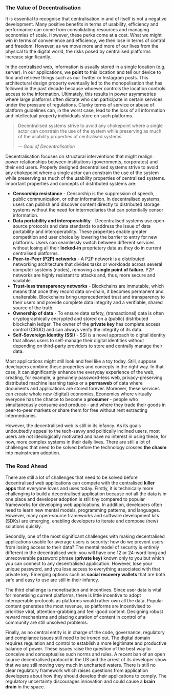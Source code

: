 
<TableOfContentSection chapter="chapter-02" topic="The Value of Decentralisation">

### The Value of Decentralisation

It is essential to recognise that centralisation in and of itself is not a negative development. Many positive benefits in terms of usability, efficiency and performance can come from consolidating resources and managing economies of scale. However, these perks come at a cost. What we might win in terms of convenience and efficiency, we then lose in terms of control and freedom. However, as we move more and more of our lives from the physical to the digital world, the risks posed by centralised platforms increase significantly.

In the centralised web, information is usually stored in a single location (e.g. server). In our applications, we **point** to this location and tell our device to find and retrieve things such as our Twitter or Instagram posts. This architectural design property eventually led to the monopolisation that has followed in the past decade because whoever controls the location controls access to the information. Ultimately, this results in power asymmetries where large platforms often dictate who can participate in certain services under the pressure of regulations. Clunky terms of service or abuse of platform guidelines can, in the worst case, lead to the loss of all information and intellectual property individuals store on such platforms.

> Decentralised systems strive to avoid any chokepoint where a single actor can constrain the use of the system while preserving as much of the usability properties of centralised systems.
>
> <cite>-- Goal of Decentralisation</cite>

Decentralisation focuses on structural interventions that might realign power relationships between institutions (governments, corporates) and their end users. Properly designed decentralised systems strive to avoid any chokepoint where a single actor can constrain the use of the system while preserving as much of the usability properties of centralised systems. Important properties and concepts of distributed systems are:

- **Censorship resistance** - Censorship is the suppression of speech, public communication, or other information. In decentralised systems, users can publish and discover content directly to distributed storage systems without the need for intermediaries that can potentially censor information.
- **Data portability and interoperability** - Decentralised systems use open-source protocols and data standards to address the issue of data portability and interoperability. These properties enable greater competition and user choice by lowering the barrier to entry for new platforms. Users can seamlessly switch between different services without losing all their **locked-in** proprietary data as they do in current centralised platforms.
- **Peer-to-Peer (P2P) networks** - A P2P network is a distributed networking architecture that divides tasks or workloads across several computer systems (nodes), removing a **single point of failure**. P2P networks are highly resistant to attacks and, thus, more secure and scalable.
- **Trust-less transparency networks** - Blockchains are immutable, which means that once they record data on-chain, it becomes permanent and unalterable. Blockchains bring unprecedented trust and transparency to their users and provide complete data integrity and a verifiable, shared source of the truth.
- **Ownership of data** - To ensure data safety, (transactional) data is often cryptographically encrypted and stored on a (public) distributed blockchain ledger. The owner of the **private key** has complete access control (CRUD) and can always verify the integrity of its data.
- **Self-Sovereign Identity (SSI)** - SSI is a novel approach to digital identity that allows users to self-manage their digital identities without depending on third-party providers to store and centrally manage their data.

Most applications might still look and feel like a toy today. Still, suppose developers combine these properties and concepts in the right way. In that case, it can significantly enhance the everyday experience of the web, creating, for example, a genuinely password-less web, privacy-preserving distributed machine learning tasks or a **permaweb** of data where documents and applications are stored forever. Moreover, these services can create whole new (digital) economies. Economies where virtually everyone has the chance to become a **prosumer** - people who simultaneously consume and produce - and where they trade their goods in peer-to-peer markets or share them for free without rent extracting intermediaries.

However, the decentralised web is still in its infancy. As its goals undoubtedly appeal to the tech-savvy and politically inclined users, most users are not ideologically motivated and have no interest in using these, for now, more complex systems in their daily lives. There are still a lot of challenges that need to be solved before the technology crosses **the chasm** into mainstream adoption.

</TableOfContentSection>

<TableOfContentSection chapter="chapter-02" topic="The Road Ahead">

### The Road Ahead

There are still a lot of challenges that need to be solved before decentralised web applications can compete with the centralised **killer apps** that everyone loves and uses today. Firstly, it is technically more challenging to build a decentralised application because not all the data is in one place and developer adoption is still tiny compared to popular frameworks for developing web applications. In addition, developers often need to learn new mental models, programming patterns, and languages. However, many open-source frameworks and software development kits (SDKs) are emerging, enabling developers to iterate and compose (new) solutions quickly.

Secondly, one of the most significant challenges with making decentralised applications usable for average users is security: how do we prevent users from losing access to their data? The mental model of security is entirely different in the decentralised web: you will have one 12 or 24-word long and unrecoverable password phrase (**private key)** known only to you but which you can connect to any decentralised application. However, lose your unique password, and you lose access to everything associated with that private key. Emerging options such as **social recovery wallets** that are both safe and easy to use are still in their infancy.

The third challenge is monetisation and incentives. Since user data is vital for monetising current platforms, there is little incentive to adopt interoperable protocols as platforms would rather own all the data. Popular content generates the most revenue, so platforms are incentivised to prioritise viral, attention-grabbing and feel-good content. Designing robust reward mechanisms and placing curation of content in control of a community are still unsolved problems.

Finally, as no central entity is in charge of the code, governance, regulatory and compliance issues still need to be ironed out. The digital domain requires regulation and control to establish a more legitimate and productive balance of power. These issues raise the question of the best way to conceive and conceptualise such norms and rules. A recent ban of an open source decentralised protocol in the US and the arrest of its developer show that we are still moving very much in uncharted waters. There is still no clear regulatory framework which raises questions from application developers about how they should develop their applications to comply. The regulatory uncertainty discourages innovation and could cause a **brain drain** in the space.

</TableOfContentSection>
